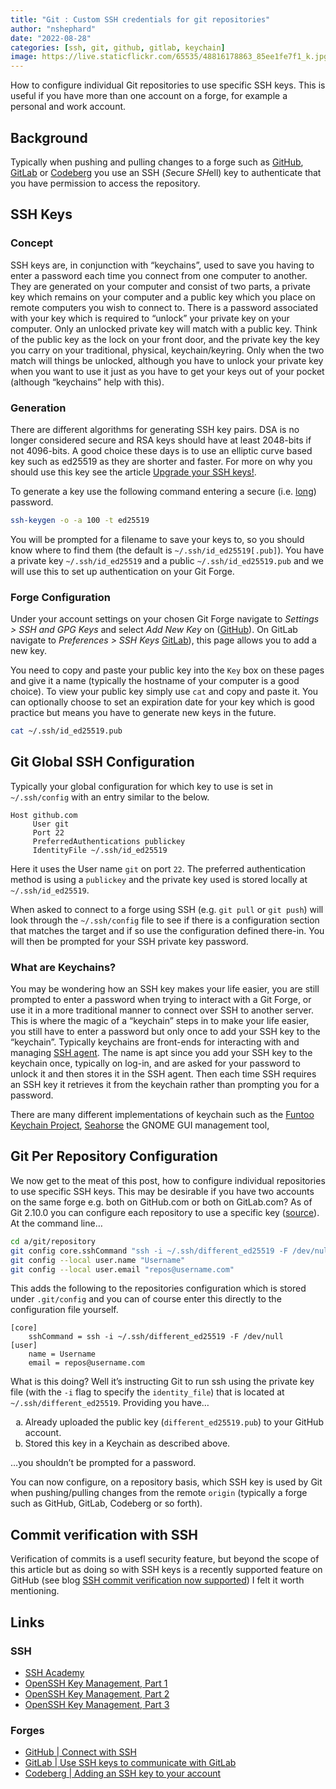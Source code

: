 ```yaml
---
title: "Git : Custom SSH credentials for git repositories"
author: "nshephard"
date: "2022-08-28"
categories: [ssh, git, github, gitlab, keychain]
image: https://live.staticflickr.com/65535/48816178863_85ee1fe7f1_k.jpg
---
```


How to configure individual Git repositories to use specific SSH keys. This is useful if you have
more than one account on a forge, for example a personal and work account.

## Background

Typically when pushing and pulling changes to a forge such as [GitHub](https://github.com), [GitLab](https://gitlab.com)
or [Codeberg](https://codeberg.org) you use an SSH (*S*ecure *SH*ell) key to authenticate that you have permission to
access the repository.

## SSH Keys


### Concept

SSH keys are, in conjunction with "keychains", used to save you having to enter a password each time you connect from
one computer to another. They are generated on your computer and consist of two parts, a private key which remains on
your computer and a public key which you place on remote computers you wish to connect to. There is a password
associated with your key which is required to "unlock" your private key on your computer. Only an unlocked private key
will match with a public key. Think of the public key as the lock on your front door, and the private key the key you
carry on your traditional, physical, keychain/keyring. Only when the two match will things be unlocked, although you
have to unlock your private key when you want to use it just as you have to get your keys out of your pocket (although
"keychains" help with this).

### Generation

There are different algorithms for generating SSH key pairs. DSA is no longer considered secure and RSA keys should have
at least 2048-bits if not 4096-bits. A good choice these days is to use an elliptic curve based key such as
ed25519 as they are shorter and faster. For more on why you should use this key see the article [Upgrade your SSH
keys!](https://blog.g3rt.nl/upgrade-your-ssh-keys.html).

To generate a key use the following command entering a secure (i.e. [long](xkcd.com/936/)) password.

```bash
ssh-keygen -o -a 100 -t ed25519
```

You will be prompted for a filename to save your keys to, so you should know where to find them (the default is
`~/.ssh/id_ed25519[.pub]`). You have a private key `~/.ssh/id_ed25519` and a public `~/.ssh/id_ed25519.pub` and we will
use this to set up authentication on your Git Forge.


### Forge Configuration

Under your account settings on your chosen Git Forge navigate to _Settings > SSH and GPG Keys_ and select _Add New Key_
on ([GitHub](https://github.com/settings/keys)). On GitLab navigate to _Preferences > SSH Keys_
[GitLab](https://gitlab.com/-/profile/keys)), this page allows you to add a new key.

You need to copy and paste your public key into the `Key` box on these pages and give it a name (typically the hostname
of your computer is a good choice). To view your public key simply use `cat` and copy and paste it. You can optionally
choose to set an expiration date for your key which is good practice but means you have to generate new keys in the
future.

```bash
cat ~/.ssh/id_ed25519.pub
```


## Git Global SSH Configuration

Typically your global configuration for which key to use is set in `~/.ssh/config` with an entry similar to the below.


```
Host github.com
     User git
     Port 22
     PreferredAuthentications publickey
     IdentityFile ~/.ssh/id_ed25519
```

Here it uses the User name `git` on port `22`. The preferred authentication method is using a  `publickey` and the private
key used is stored locally at `~/.ssh/id_ed25519`.

When asked to connect to a forge using SSH (e.g. `git pull` or `git push`) will look through the `~/.ssh/config` file to
see if there is a configuration section that matches the target and if so use the configuration defined there-in. You
will then be prompted for your SSH private key password.

### What are Keychains?

You may be wondering how an SSH key makes your life easier, you are still prompted to enter a password when trying to
interact with a Git Forge, or use it in a more traditional manner to connect over SSH to another server. This is where
the magic of a "keychain" steps in to make your life easier, you still have to enter a password but only once to add
your SSH key to the "keychain". Typically keychains are front-ends for interacting with and managing [SSH
agent](https://www.ssh.com/academy/ssh/agent). The name is apt since you add your SSH key to the keychain once,
typically on log-in, and are asked for your password to unlock it and then stores it in the SSH agent. Then each time
SSH requires an SSH key it retrieves it from the keychain rather than prompting you for a password.

There are many different implementations of keychain such as the [Funtoo Keychain
Project](https://www.funtoo.org/Funtoo:Keychain), [Seahorse](https://wiki.gnome.org/Apps/Seahorse) the GNOME GUI
management tool,


## Git Per Repository Configuration

We now get to the meat of this post, how to configure individual repositories to use specific SSH keys. This may be
desirable if you have two accounts on the same forge e.g. both on GitHub.com or both on GitLab.com? As of Git 2.10.0 you
can configure each repository to use a specific key ([source](https://superuser.com/a/912281)). At the command line...


```bash
cd a/git/repository
git config core.sshCommand "ssh -i ~/.ssh/different_ed25519 -F /dev/null"
git config --local user.name "Username"
git config --local user.email "repos@username.com"
```

This adds the following to the repositories configuration which is stored under `.git/config` and you can of course
enter this directly to the configuration file yourself.

```
[core]
    sshCommand = ssh -i ~/.ssh/different_ed25519 -F /dev/null
[user]
    name = Username
    email = repos@username.com
```

What is this doing? Well it's instructing Git to run ssh using the private key file (with the `-i` flag to specify the
`identity_file`) that is located at `~/.ssh/different_ed25519`. Providing you have...

a) Already uploaded the public key (`different_ed25519.pub`) to your GitHub account.
b) Stored this key in a Keychain as described above.

...you shouldn't be prompted for a password.

You can now configure, on a repository basis, which SSH key is used by Git when pushing/pulling changes from the remote
`origin` (typically a forge such as GitHub, GitLab, Codeberg or so forth).


## Commit verification with SSH

Verification of commits is a usefl security feature, but beyond the scope of this article but as doing so with SSH keys is a
recently supported feature on GitHub (see blog [SSH commit verification now
supported](https://github.blog/changelog/2022-08-23-ssh-commit-verification-now-supported/)) I felt it worth
mentioning.

## Links

### SSH

* [SSH Academy](https://www.ssh.com/academy/ssh)
* [OpenSSH Key Management, Part 1](https://www.funtoo.org/OpenSSH_Key_Management,_Part_1)
* [OpenSSH Key Management, Part 2](https://www.funtoo.org/OpenSSH_Key_Management,_Part_2)
* [OpenSSH Key Management, Part 3](https://www.funtoo.org/OpenSSH_Key_Management,_Part_3)

### Forges

* [GitHub | Connect with SSH](https://docs.github.com/en/authentication/connecting-to-github-with-ssh)
* [GitLab | Use SSH keys to communicate with GitLab](https://docs.gitlab.com/ee/user/ssh.html)
* [Codeberg | Adding an SSH key to your account](https://docs.codeberg.org/security/ssh-key/)
